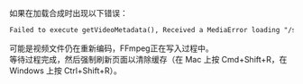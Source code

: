 如果在加载合成时出现以下错误：

```txt
Failed to execute getVideoMetadata(), Received a MediaError loading "/static-41edfae54cb6/welcome/webcam122.mp4". HTTP Status code of the file: 200. Check the path of the file and if it is a valid video.
```

可能是视频文件仍在重新编码，FFmpeg正在写入过程中。  
等待过程完成，然后强制刷新页面以清除缓存（在 Mac 上按 Cmd+Shift+R，在 Windows 上按 Ctrl+Shift+R）。  


